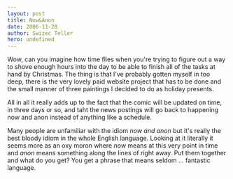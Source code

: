 ```yaml
---
layout: post
title: Now&Anon
date: 2006-11-28
author: Swizec Teller
hero: undefined
---
```


Wow, can you imagine how time flies when you're trying to figure out a way to shove enough hours into the day to be able to finish all of the tasks at hand by Christmas. The thing is that I've probably gotten myself in too deep, there is the very lovely paid website project that has to be done and the small manner of three paintings I decided to do as holiday presents.

All in all it really adds up to the fact that the comic will be updated on time, in three days or so, and taht the news postings will go back to happening now and anon instead of anything like a schedule.

Many people are unfamiliar with the idiom _now and anon_ but it's really the best bloody idiom in the whole English language. Looking at it literally it seems more as an oxy moron where _now_ means at this very point in time and _anon_ means something along the lines of right away. Put them together and what do you get? You get a phrase that means seldom ... fantastic language.
